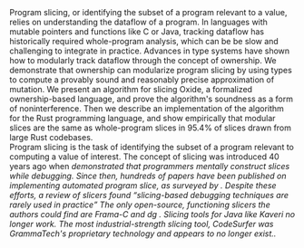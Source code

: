 
<Document>
<Title>Modular Program Slicing Through Ownership</Title>
<Authors>
  <Author>
    <Name value="Will Crichton" />
    <Affiliation>
      <Institution value="Stanford University" />
    </Affiliation>
  </Author>
  <Author>
    <Name value="Marco Patrignani" />
    <Affiliation>
      <Institution value="CISPA Helmholtz Center for Information Security" />
    </Affiliation>
  </Author>
  <Author>
    <Name value="Maneesh Agrawala" />
    <Affiliation>
      <Institution value="Stanford University" />
    </Affiliation>
  </Author>
  <Author>
    <Name value="Pat Hanrahan" />
    <Affiliation>
      <Institution value="Stanford University" />
    </Affiliation>
  </Author>
</Authors>
<Abstract>
  Program slicing, or identifying the subset of a program relevant to a value, relies on
  understanding the dataflow of a program. In languages with mutable pointers and functions like
  C or Java, tracking dataflow has historically required whole-program analysis, which can be be
  slow and challenging to integrate in practice. Advances in type systems have shown how to
  modularly track dataflow through the concept of ownership. We demonstrate that ownership can
  modularize program slicing by using types to compute a provably sound and reasonably precise
  approximation of mutation. We present an algorithm for slicing Oxide, a formalized
  ownership-based language, and prove the algorithm's soundness as a form of noninterference.
  Then we describe an implementation of the algorithm for the Rust programming language, and
  show empirically that modular slices are the same as whole-program slices in 95.4% of slices
  drawn from large Rust codebases.
</Abstract>

<Section title="Introduction" name="sec:intro">  
  Program slicing is the task of identifying the subset of a program relevant to computing a value of interest. The concept of slicing was introduced 40 years ago when <Cite f v="weiser1982programmers" /> demonstrated that programmers mentally construct slices while debugging. Since then, hundreds of papers have been published on implementing automated program slice, as surveyed by <Cite f v={["xu2005brief", "silva2012vocabulary"]} />. Despite these efforts, a review of slicers found <q>slicing-based debugging techniques are rarely used in practice</q> <Cite v="parnin2011automated" /> 
  <Footnote>The only open-source, functioning slicers the authors could find are Frama-C <Cite v="cuoq2012frama" /> and dg <Cite v="llvmslicer" />. Slicing tools for Java like Kaveri <Cite v="jayaraman2005kaveri" /> no longer work. The most industrial-strength slicing tool, CodeSurfer <Cite v="balakrishnan2005codesurfer" /> was GrammaTech's proprietary technology and appears to no longer exist.</Footnote>.
</Section>

<References bibtex={bibtex} />

</Document>
